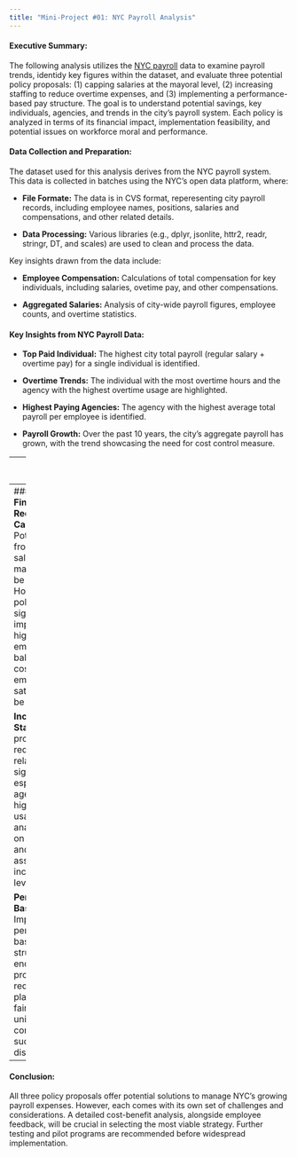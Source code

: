 ```yaml
---
title: "Mini-Project #01: NYC Payroll Analysis"
---
```


#### __Executive Summary:__

The following analysis utilizes the [NYC payroll](https://opendata.cityofnewyork.us/) data to examine payroll trends, identidy key figures within the dataset, and evaluate three potential policy proposals: (1) capping salaries at the mayoral level, (2) increasing staffing to reduce overtime expenses, and (3) implementing a performance-based pay structure. The goal is to understand potential savings, key individuals, agencies, and trends in the city's payroll system. Each policy is analyzed in terms of its financial impact, implementation feasibility, and potential issues on workforce moral and performance. 


#### __Data Collection and Preparation:__
The dataset used for this analysis derives from the NYC payroll system. This data is collected in batches using the NYC's open data platform, where: 

- __File Formate:__ The data is in CVS format, reperesenting city payroll records, including employee names, positions, salaries and compensations, and other related details. 

- __Data Processing:__ Various libraries (e.g., dplyr, jsonlite, httr2, readr, stringr, DT, and scales) are used to clean and process the data.

Key insights drawn from the data include:

- __Employee Compensation:__ Calculations of total compensation for key individuals, including salaries, ovetime pay, and other compensations. 

- __Aggregated Salaries:__ Analysis of city-wide payroll figures, employee counts, and overtime statistics. 


#### __Key Insights from NYC Payroll Data:__

* __Top Paid Individual:__ The highest city total payroll (regular salary + overtime pay)
 for a single individual is identified. 
 
* __Overtime Trends:__ The individual with the most overtime hours and the agency with the highest overtime usage are highlighted. 

* __Highest Paying Agencies:__ The agency with the highest average total payroll per employee is identified.

* __Payroll Growth:__ Over the past 10 years, the city's aggregate payroll has grown, with the trend showcasing the need for cost control measure. 

---
#### __Policy Proposals:__


##### Policy 1: Capping Salaries at the Mayoral Level
 
* __Objective:__ Limit compensation of city employees to the mayor's total pay, as a mean to reduce government spending. 

* __Analysis:__ 
  * The mayor's salary is calculated by summing his regular pay and overtime for each fiscal year. 

  * Employees earning above the mayor's salary are identified, and their salary reduction are computed.

  * __Potential Savings:__ The total savings from implementing this policy is significant, with millions of dollars in savings identified. Agencies and job titles that would bear the brunt of the salary caps are identified. 

__Recommendation:__ While the policy could yield total savings exceed $1 million, it may affect employee morale, especially among high-level positions. Consideration should be given to alternative savings strategies that target overtime reduction. 


##### Policy 2: Increasomg Staffing to Reduce Overtime Expenses
* __Objectives:__ To reduce the need for overtime by increasing the number of full-time employees in key agencies. 

* __Analysis:__
  * Overtime data is analyzed across various agencies, with an estimate of the number of full-time employees needed to replace overtime. 

  * __Cost Comparison:__ The cost of overtime is compared to the potential cost of hiring full-time employees to replace overtime hours. 

  * __Savings Potential:__ Agencies with the higher overtime costs could save significant amounts by replacing overtime with regular employees. 

  * A bar graph illustrates potential savings for each agency is staffing levels were increased. 
  
__Recommendation:__ This policy has the potential for substantial savings, especial in agencies with significant overtime costs. The financial viability of this approach should be further explored with specific focus on high overtime usage agencies. 


##### Policy 3: Implementing a Performance-Based Pay Structure
* __Objective:__ Introduce a performance-based pay structure where employees are rewarded based on their performance, including task completion, complaints received, and response times.

* __Analysis:__
  * A sample employee dataset is used to create performance-based pay by introducing bonuses for task completion and penalties for complaints.
 
  * The total cost of payroll before and after implementing the performance-based pay structure is compared.
  
  * __Potential Savings:__ By adjusting compensation based on performance, savings are realized in the form of reduced pay for low-performing employees.
 
  * __Visualization:__ A boxplot is provided to visualize how compensation would change across agencies under the new pay structure.

__Recommendation:__ This policy could lead to some cost savings, particularly for underperforming employees. However, careful consideration of performance metrics and employee buy-in is needed to ensure effectiveness and fairness in the system.


---
#### __Summary of Findings and Recommendations__
 __Capping Salaries:__ Potential savings from capping salaries at the mayoral level could be substantial. However, the policy risks significant morale impacts among higher-paid employees. A balance between cost-saving and employee satisfaction should be considered.

 __Increasing Staffing:__ This proposal could reduce overtime-related expenses significantly, especially for agencies with the highest overtime usage. Further analysis is needed on the recruitment and training costs associated with increasing staffing levels.

 __Performance-Based Pay:__ Implementing a performance-based pay structure could encourage higher productivity but requires careful planning to ensure fairness and avoid unintended consequences, such as employee dissatisfaction.


---
#### __Conclusion:__
All three policy proposals offer potential solutions to manage NYC’s growing payroll expenses. However, each comes with its own set of challenges and considerations. A detailed cost-benefit analysis, alongside employee feedback, will be crucial in selecting the most viable strategy. Further testing and pilot programs are recommended before widespread implementation.